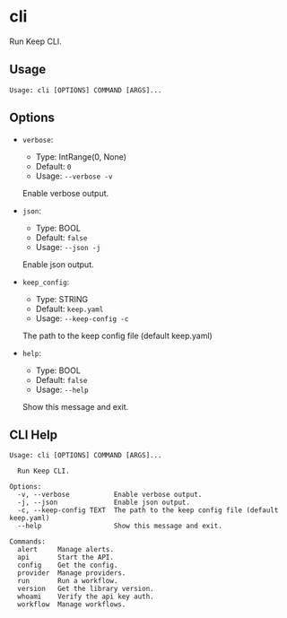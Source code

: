 
# cli

Run Keep CLI.

## Usage

```
Usage: cli [OPTIONS] COMMAND [ARGS]...
```

## Options
* `verbose`:
  * Type: IntRange(0, None)
  * Default: `0`
  * Usage: `--verbose
-v`

  Enable verbose output.


* `json`:
  * Type: BOOL
  * Default: `false`
  * Usage: `--json
-j`

  Enable json output.


* `keep_config`:
  * Type: STRING
  * Default: `keep.yaml`
  * Usage: `--keep-config
-c`

  The path to the keep config file (default keep.yaml)


* `help`:
  * Type: BOOL
  * Default: `false`
  * Usage: `--help`

  Show this message and exit.



## CLI Help

```
Usage: cli [OPTIONS] COMMAND [ARGS]...

  Run Keep CLI.

Options:
  -v, --verbose           Enable verbose output.
  -j, --json              Enable json output.
  -c, --keep-config TEXT  The path to the keep config file (default keep.yaml)
  --help                  Show this message and exit.

Commands:
  alert     Manage alerts.
  api       Start the API.
  config    Get the config.
  provider  Manage providers.
  run       Run a workflow.
  version   Get the library version.
  whoami    Verify the api key auth.
  workflow  Manage workflows.
```
